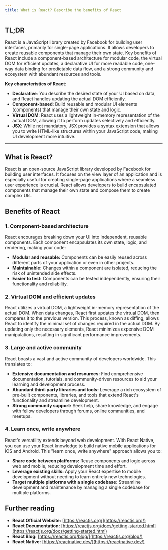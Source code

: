 ```yaml
---
title: What is React? Describe the benefits of React
---
```


## TL;DR

React is a JavaScript library created by Facebook for building user interfaces, primarily for single-page applications. It allows developers to create reusable components that manage their own state. Key benefits of React include a component-based architecture for modular code, the virtual DOM for efficient updates, a declarative UI for more readable code, one-way data binding for predictable data flow, and a strong community and ecosystem with abundant resources and tools.

**Key characteristics of React**:

- **Declarative**: You describe the desired state of your UI based on data, and React handles updating the actual DOM efficiently.
- **Component-based**: Build reusable and modular UI elements (components) that manage their own state and logic.
- **Virtual DOM**: React uses a lightweight in-memory representation of the actual DOM, allowing it to perform updates selectively and efficiently.
- **JSX**: While not mandatory, JSX provides a syntax extension that allows you to write HTML-like structures within your JavaScript code, making UI development more intuitive.

---

## What is React?

React is an open-source JavaScript library developed by Facebook for building user interfaces. It focuses on the view layer of an application and is especially useful for creating single-page applications where a seamless user experience is crucial. React allows developers to build encapsulated components that manage their own state and compose them to create complex UIs.

## Benefits of React

### 1. Component-based architecture

React encourages breaking down your UI into independent, reusable components. Each component encapsulates its own state, logic, and rendering, making your code:

- **Modular and reusable:** Components can be easily reused across different parts of your application or even in other projects.
- **Maintainable:** Changes within a component are isolated, reducing the risk of unintended side effects.
- **Easier to test:** Components can be tested independently, ensuring their functionality and reliability.

### 2. Virtual DOM and efficient updates

React utilizes a virtual DOM, a lightweight in-memory representation of the actual DOM. When data changes, React first updates the virtual DOM, then compares it to the previous version. This process, known as diffing, allows React to identify the minimal set of changes required in the actual DOM. By updating only the necessary elements, React minimizes expensive DOM manipulations, resulting in significant performance improvements.

### 3. Large and active community

React boasts a vast and active community of developers worldwide. This translates to:

- **Extensive documentation and resources:** Find comprehensive documentation, tutorials, and community-driven resources to aid your learning and development process.
- **Abundant third-party libraries and tools:** Leverage a rich ecosystem of pre-built components, libraries, and tools that extend React's functionality and streamline development.
- **Strong community support:** Seek help, share knowledge, and engage with fellow developers through forums, online communities, and meetups.

### 4. Learn once, write anywhere

React's versatility extends beyond web development. With React Native, you can use your React knowledge to build native mobile applications for iOS and Android. This "learn once, write anywhere" approach allows you to:

- **Share code between platforms:** Reuse components and logic across web and mobile, reducing development time and effort.
- **Leverage existing skills:** Apply your React expertise to mobile development without needing to learn entirely new technologies.
- **Target multiple platforms with a single codebase:** Streamline development and maintenance by managing a single codebase for multiple platforms.

## Further reading

- **React Official Website:** [https://reactjs.org/](https://reactjs.org/)
- **React Documentation:** [https://reactjs.org/docs/getting-started.html](https://reactjs.org/docs/getting-started.html)
- **React Blog:** [https://reactjs.org/blog/](https://reactjs.org/blog/)
- **React Native:** [https://reactnative.dev/](https://reactnative.dev/)
